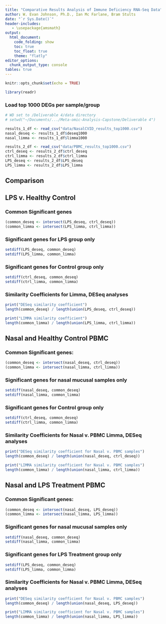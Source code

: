 ```yaml
---
title: "Comparative Results Analysis of Immune Deficiency RNA-Seq Data"
author: W. Evan Johnson, Ph.D., Ian Mc Farlane, Bram Stults
date: "`r Sys.Date()`"
header-includes:
   - \usepackage{amsmath}
output:
  html_document:
    code_folding: show
    toc: true
    toc_float: true
    theme: "flatly"
editor_options: 
  chunk_output_type: console
tables: true
---
```


```r
knitr::opts_chunk$set(echo = TRUE)

library(readr)

```

### Load top 1000 DEGs per sample/group

```r
# WD set to /Deliverable 4/data directory
# setwd("~/Documents/.../Meta-omic-Analysis-Capstone/Deliverable 4")

results_1_df <- read_csv("data/NasalCVID_results_top1000.csv")
nasal_deseq <- results_1_df$deseq1000
nasal_limma <- results_1_df$limma1000

results_2_df <- read_csv("data/PBMC_results_top1000.csv")
ctrl_deseq <- results_2_df$ctrl_deseq
ctrl_limma <- results_2_df$ctrl_limma
LPS_deseq <- results_2_df$LPS_deseq
LPS_limma <- results_2_df$LPS_limma

```

## Comparison {.tabset}

## LPS v. Healthy Control {.tabset}

### Common Significant genes

```r
(common_deseq <- intersect(LPS_deseq, ctrl_deseq))
(common_limma <- intersect(LPS_limma, ctrl_limma))
```

### Significant genes for LPS group only

```r
setdiff(LPS_deseq, common_deseq)
setdiff(LPS_limma, common_limma)
```

### Significant genes for Control group only

```r
setdiff(ctrl_deseq, common_deseq)
setdiff(ctrl_limma, common_limma)
```

### Similarity Coefficients for Limma, DESeq analyses

```r
print("DESeq similarity coefficient")
length(common_deseq) / length(union(LPS_deseq, ctrl_deseq))

print("LIMMA similarity coefficient")
length(common_limma) / length(union(LPS_limma, ctrl_limma))
```

## Nasal and Healthy Control PBMC {.tabset}

### Common Significant genes:

```r

(common_deseq <- intersect(nasal_deseq, ctrl_deseq)) 
(common_limma <- intersect(nasal_limma, ctrl_limma))

```

### Significant genes for nasal mucusal samples only

```r
setdiff(nasal_deseq, common_deseq)
setdiff(nasal_limma, common_limma)
```

### Significant genes for Control group only

```r
setdiff(ctrl_deseq, common_deseq)
setdiff(ctrl_limma, common_limma)
```

### Similarity Coefficients for Nasal v. PBMC Limma, DESeq analyses

```r

print("DESeq similarity coefficient for Nasal v. PBMC samples")
length(common_deseq) / length(union(nasal_deseq, ctrl_deseq))

print("LIMMA similarity coefficient for Nasal v. PBMC samples")
length(common_limma) / length(union(nasal_limma, ctrl_limma))

```

## Nasal and LPS Treatment PBMC {.tabset}

### Common Significant genes:

```r

(common_deseq <- intersect(nasal_deseq, LPS_deseq)) 
(common_limma <- intersect(nasal_limma, LPS_limma))

```

### Significant genes for nasal mucusal samples only

```r
setdiff(nasal_deseq, common_deseq)
setdiff(nasal_limma, common_limma)
```

### Significant genes for LPS Treatment group only

```r
setdiff(LPS_deseq, common_deseq)
setdiff(LPS_limma, common_limma)
```

### Similarity Coefficients for Nasal v. PBMC Limma, DESeq analyses

```r

print("DESeq similarity coefficient for Nasal v. PBMC samples")
length(common_deseq) / length(union(nasal_deseq, LPS_deseq))

print("LIMMA similarity coefficient for Nasal v. PBMC samples")
length(common_limma) / length(union(nasal_limma, LPS_limma))

```